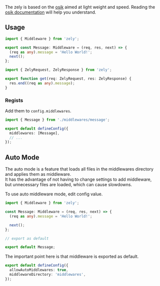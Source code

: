 The zely is based on the [osik](/apis/osik) aimed at light weight and speed.
Reading the [osik documentation](/apis/osik) will help you understand.

## Usage

```ts [title="middlewares/message.ts"]
import { Middleware } from 'zely';

export const Message: Middleware = (req, res, next) => {
  (req as any).message = 'Hello World!';
  next();
};
```

```ts [title="pages/index.ts"]
import { ZelyRequest, ZelyResponse } from 'zely';

export function get(req: ZelyRequest, res: ZelyResponse) {
  res.end((req as any).message);
}
```

### Regists

Add them to `config.middlewares`.

```ts [title="zely.config.ts"]
import { Message } from './middlewares/message';

export default defineConfig({
  middlewares: [Message],
  // ...
});
```

## Auto Mode

The auto mode is a feature that loads all files in the middlewares directory and applies them as middleware.  
It has the advantage of not having to change settings to add middleware, but unnecessary files are loaded, which can cause slowdowns.

To use auto middleware mode, edit config value.

```ts [title="middlewares/message.ts"]
import { Middleware } from 'zely';

const Message: Middleware = (req, res, next) => {
  (req as any).message = 'Hello World!';

  next();
};

// export as default

export default Message;
```

The important point here is that middleware is exported as default.

```ts [title="zely.config.ts"]
export default defineConfig({
  allowAutoMiddlewares: true,
  middlewareDirectory: 'middlewares',
});
```
